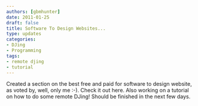 ```yaml
---
authors: [gbmhunter]
date: 2011-01-25
draft: false
title: Software To Design Websites...
type: updates
categories:
- DJing
- Programming
tags:
- remote djing
- tutorial
---
```



Created a section on the best free and paid for software to design website, as voted by, well, only me :-). Check it out here. Also working on a tutorial on how to do some remote DJing! Should be finished in the next few days.
